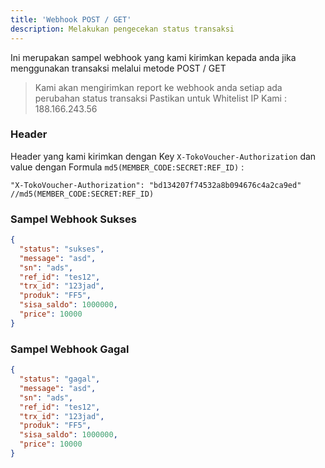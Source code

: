 ```yaml
---
title: 'Webhook POST / GET'
description: Melakukan pengecekan status transaksi
---
```


Ini merupakan sampel webhook yang kami kirimkan kepada anda jika menggunakan transaksi melalui metode POST / GET

> Kami akan mengirimkan report ke webhook anda setiap ada perubahan status transaksi
> Pastikan untuk Whitelist IP Kami : 188.166.243.56

### Header
Header yang kami kirimkan dengan Key `X-TokoVoucher-Authorization` dan value dengan Formula `md5(MEMBER_CODE:SECRET:REF_ID)` :

```
"X-TokoVoucher-Authorization": "bd134207f74532a8b094676c4a2ca9ed" //md5(MEMBER_CODE:SECRET:REF_ID)
```

### Sampel Webhook Sukses

```json
{
  "status": "sukses",
  "message": "asd",
  "sn": "ads",
  "ref_id": "tes12",
  "trx_id": "123jad",
  "produk": "FF5",
  "sisa_saldo": 1000000,
  "price": 10000
}
```

### Sampel Webhook Gagal

```json
{
  "status": "gagal",
  "message": "asd",
  "sn": "ads",
  "ref_id": "tes12",
  "trx_id": "123jad",
  "produk": "FF5",
  "sisa_saldo": 1000000,
  "price": 10000
}
```
